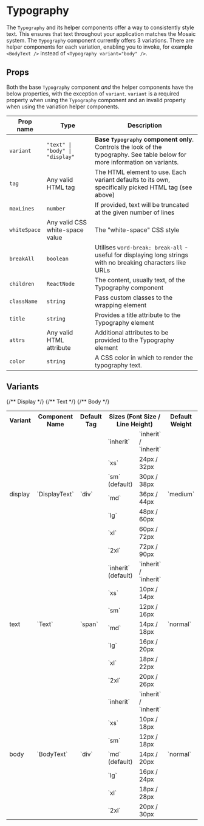 
<Meta of={stories} />

# Typography

The `Typography` and its helper components offer a way to consistently style text. This ensures that text throughout your application matches the Mosaic system. The `Typography` component currently offers 3 variations. There are helper components for each variation, enabling you to invoke, for example `<BodyText />` instead of `<Typography variant="body" />`.

## Props
Both the base `Typography` component *and* the helper components have the below properties, with the exception of `variant`. `variant` is a required property when using the `Typography` component and an invalid property when using the variation helper components.

| Prop name | Type | Description |
| ------ | ------ | ------ |
| <code>variant</code> | <code>"text" &#124; "body" &#124; "display"</code>  | **Base <code>Typography</code> component only**. Controls the look of the typography. See table below for more information on variants. |
| <code>tag</code> | Any valid HTML tag | The HTML element to use. Each variant defaults to its own, specifically picked HTML tag (see above) |
| <code>maxLines</code> | <code>number</code> | If provided, text will be truncated at the given number of lines |
| <code>whiteSpace</code> | Any valid CSS white-space value | The "white-space" CSS style |
| <code>breakAll</code> | <code>boolean</code> | Utilises <code>word-break: break-all</code> - useful for displaying long strings with no breaking characters like URLs |
| <code>children</code> | <code>ReactNode</code> | The content, usually text, of the Typography component |
| <code>className</code> | <code>string</code> | Pass custom classes to the wrapping element |
| <code>title</code> | <code>string</code> | Provides a title attribute to the Typography element |
| <code>attrs</code> | Any valid HTML attribute | Additional attributes to be provided to the Typography element |
| <code>color</code> | <code>string</code> | A CSS color in which to render the typography text. |

## Variants

<table width="100%">
	<tr>
		<th>Variant</th>
		<th>Component Name</th>
		<th>Default Tag</th>
		<th colspan="2">Sizes (Font Size / Line Height)</th>
		<th>Default Weight</th>
	</tr>
	{/** Display */}
	<tr>
		<td rowspan="7">display</td>
		<td rowspan="7">
			`DisplayText`
		</td>
		<td rowspan="7">
			`div`
		</td>
		<td>
			`inherit`
		</td>
		<td>
			`inherit` / `inherit`
		</td>
		<td rowspan="7">
			`medium`
		</td>
	</tr>
	<tr>
		<td>
			`xs`
		</td>
		<td>
			24px / 32px
		</td>
	</tr>
	<tr>
		<td>
			`sm` (default)
		</td>
		<td>
			30px / 38px
		</td>
	</tr>
	<tr>
		<td>
			`md`
		</td>
		<td>
			36px / 44px
		</td>
	</tr>
	<tr>
		<td>
			`lg`
		</td>
		<td>
			48px / 60px
		</td>
	</tr>
	<tr>
		<td>
			`xl`
		</td>
		<td>
			60px / 72px
		</td>
	</tr>
	<tr>
		<td>
			`2xl`
		</td>
		<td>
			72px / 90px
		</td>
	</tr>
	{/** Text */}
	<tr>
		<td rowspan="7">text</td>
		<td rowspan="7">
			`Text`
		</td>
		<td rowspan="7">
			`span`
		</td>
		<td>
			`inherit` (default)
		</td>
		<td>
			`inherit` / `inherit`
		</td>
		<td rowspan="7">
			`normal`
		</td>
	</tr>
	<tr>
		<td>
			`xs`
		</td>
		<td>
			10px / 14px
		</td>
	</tr>
	<tr>
		<td>
			`sm`
		</td>
		<td>
			12px / 16px
		</td>
	</tr>
	<tr>
		<td>
			`md`
		</td>
		<td>
			14px / 18px
		</td>
	</tr>
	<tr>
		<td>
			`lg`
		</td>
		<td>
			16px / 20px
		</td>
	</tr>
	<tr>
		<td>
			`xl`
		</td>
		<td>
			18px / 22px
		</td>
	</tr>
	<tr>
		<td>
			`2xl`
		</td>
		<td>
			20px / 26px
		</td>
	</tr>
	{/** Body */}
	<tr>
		<td rowspan="7">body</td>
		<td rowspan="7">
			`BodyText`
		</td>
		<td rowspan="7">
			`div`
		</td>
		<td>
			`inherit`
		</td>
		<td>
			`inherit` / `inherit`
		</td>
		<td rowspan="7">
			`normal`
		</td>
	</tr>
	<tr>
		<td>
			`xs`
		</td>
		<td>
			10px / 18px
		</td>
	</tr>
	<tr>
		<td>
			`sm`
		</td>
		<td>
			12px / 18px
		</td>
	</tr>
	<tr>
		<td>
			`md` (default)
		</td>
		<td>
			14px / 20px
		</td>
	</tr>
	<tr>
		<td>
			`lg`
		</td>
		<td>
			16px / 24px
		</td>
	</tr>
	<tr>
		<td>
			`xl`
		</td>
		<td>
			18px / 28px
		</td>
	</tr>
	<tr>
		<td>
			`2xl`
		</td>
		<td>
			20px / 30px
		</td>
	</tr>
</table>
